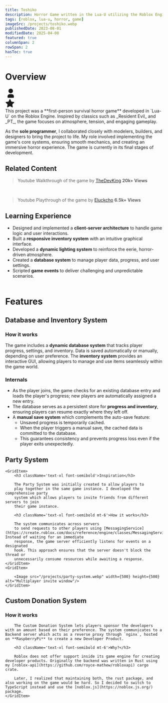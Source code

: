 ```yaml
---
title: Toshiko
description: Horror Game written in the Lua-U utilizing the Roblox Engine.
tags: [roblox, lua-u, horror, game]
imageSrc: /projects/toshiko.webp
publishedDate: 2023-08-01
modifiedDate: 2025-04-08
featured: true
columnSpan: 2
rowSpan: 2
hasToc: true
---
```



# Overview

<div className="mt-5 mb-2 flex w-full justify-between text-center">
  <div className="flex items-center gap-3">
    <svg
      xmlns="http://www.w3.org/2000/svg"
      width="35"
      height="35"
      viewBox="0 0 24 24"
      fill="currentColor"
      className="text-blue-400"
    >
      <path d="M12 2a5 5 0 1 1 -5 5l.005 -.217a5 5 0 0 1 4.995 -4.783z" />
      <path d="M14 14a5 5 0 0 1 5 5v1a2 2 0 0 1 -2 2h-10a2 2 0 0 1 -2 -2v-1a5 5 0 0 1 5 -5h4z" />
    </svg>
    <NumberFlow
      value={players}
      suffix="+ Players"
      format={{ notation: "compact" }}
      className="font-cal text-2xl font-semibold text-blue-400"
      duration={2}
    />

  </div>
  <div className="flex items-center gap-3">
    <NumberFlow
      value={favorites}
      suffix="+ Favorites"
      format={{ notation: "compact" }}
      className="font-cal text-2xl font-semibold text-yellow-300"
      duration={2}
    />
    <svg
    	xmlns="http://www.w3.org/2000/svg"
    	width="30"
    	height="30"
    	viewBox="0 0 24 24"
    	fill="currentColor"
    	className="text-yellow-300"
    >
      <path d="M8.243 7.34l-6.38 .925l-.113 .023a1 1 0 0 0 -.44 1.684l4.622 4.499l-1.09 6.355l-.013 .11a1 1 0 0 0 1.464 .944l5.706 -3l5.693 3l.1 .046a1 1 0 0 0 1.352 -1.1l-1.091 -6.355l4.624 -4.5l.078 -.085a1 1 0 0 0 -.633 -1.62l-6.38 -.926l-2.852 -5.78a1 1 0 0 0 -1.794 0l-2.853 5.78z" />
    </svg>
  </div>
</div>
This project was a **first-person survival horror game** developed in `Lua-U` on
the Roblox Engine. Inspired by classics such as _Resident Evil_ and _PT_, the
game focuses on atmosphere, tension, and engaging gameplay.

As the **sole programmer**, I collaborated closely with modelers, builders, and designers to bring the project to life. My role involved implementing the game&apos;s core systems, ensuring smooth mechanics, and creating an immersive horror experience. The game is currently in its final stages of development.

## Related Content

<YouTubeEmbed width="500px" height="800px" videoid="am9cl98X718" />

> Youtube Walkthrough of the game by [TheDevKing](https://www.youtube.com/@NatureVikingGaming) **20k+ Views**

<br />
<YouTubeEmbed width="500px" height="800px" videoid="0WwZv692vxw" />

> Youtube Playthrough of the game by [Eluckcho](https://www.youtube.com/@Eluckcho) **6.5k+ Views**

## Learning Experience

- Designed and implemented a **client-server architecture** to handle game logic and user interactions.
- Built a **responsive inventory system** with an intuitive graphical interface.
- Developed a **dynamic lighting system** to reinforce the eerie, horror-driven atmosphere.
- Created a **database system** to manage player data, progress, and user settings.
- Scripted **game events** to deliver challenging and unpredictable scenarios.
  <br />
  <br />

# Features

## Database and Inventory System

### How it works

The game includes a **dynamic database system** that tracks player progress, settings, and inventory. Data is saved automatically or manually, depending on user preference. The **inventory system** provides an interactive GUI, allowing players to manage and use items seamlessly within the game world.

### Internals

- As the player joins, the game checks for an existing database entry and loads the player's progress; new players are automatically assigned a new entry.
- The database serves as a persistent store for **progress and inventory**, ensuring players can resume exactly where they left off.
- A **manual save system** which complements the auto-save feature:
  - Unsaved progress is temporarily cached.
  - When the player triggers a manual save, the cached data is committed to the database.
  - This guarantees consistency and prevents progress loss even if the player exits unexpectedly.

## Party System

<Grid>
	
	<GridItem>
		<h3 className='text-xl font-semibold'>Inspiration</h3>

    	The Party System was initially created to allow players to
    	play together in the same game instance. I developed the comprehensive party
    	system which allows players to invite friends from different servers to join
    	their game instance.

    	<h3 className='text-xl font-semibold mt-6'>How it works</h3>

    	The system communicates across servers
    	to send requests to other players using [MessagingService](https://create.roblox.com/docs/reference/engine/classes/MessagingService). Instead of waiting for an immediate
    	response, the game server efficiently listens for events on a designated
    	hook. This approach ensures that the server doesn't block the thread or
    	unnecessarily consume resources while awaiting a response.
    </GridItem>
    <GridItem>

  		<Image src="/projects/party-system.webp" width={500} height={500} alt="Multiplayer invite window"/>
	</GridItem>
</Grid>

## Custom Donation System

<Grid>
	<GridItem className="mt-5">
		<YouTubeEmbed videoid="pLMtez3b6Po" width={400} height={300}/>		
	</GridItem>
	<GridItem>
		<h3 className='text-xl font-semibold'>How it works</h3>

    	The Custom Donation System lets players sponsor the developers with an amount based on their preference. The system communicates to a Backend server which acts as a reverse proxy through `nginx`, hosted on **RaspberryPi** to create a new Developer Product.

    	<h3 className='text-xl font-semibold mt-6'>Why?</h3>

    	Roblox does not offer support inside its game engine for creating developer products. Originally the backend was written in Rust using my [roblox-api](https://github.com/royce-mathew/robloxapi) cargo crate.

    	Later, I realized that maintaining both, the rust package, and also working on the game would be hard. So I decided to switch to TypeScript instead and use the [noblox.js](https://noblox.js.org/) package.
    </GridItem>

</Grid>
